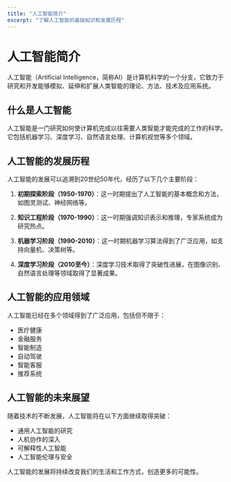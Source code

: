 ---
title: "人工智能简介"
excerpt: "了解人工智能的基础知识和发展历程"
---

# 人工智能简介

人工智能（Artificial Intelligence，简称AI）是计算机科学的一个分支，它致力于研究和开发能够模拟、延伸和扩展人类智能的理论、方法、技术及应用系统。

## 什么是人工智能

人工智能是一门研究如何使计算机完成以往需要人类智能才能完成的工作的科学。它包括机器学习、深度学习、自然语言处理、计算机视觉等多个领域。

## 人工智能的发展历程

人工智能的发展可以追溯到20世纪50年代，经历了以下几个主要阶段：

1. **初期探索阶段（1950-1970）**：这一时期提出了人工智能的基本概念和方法，如图灵测试、神经网络等。

2. **知识工程阶段（1970-1990）**：这一时期强调知识表示和推理，专家系统成为研究热点。

3. **机器学习阶段（1990-2010）**：这一时期机器学习算法得到了广泛应用，如支持向量机、决策树等。

4. **深度学习阶段（2010至今）**：深度学习技术取得了突破性进展，在图像识别、自然语言处理等领域取得了显著成果。

## 人工智能的应用领域

人工智能已经在多个领域得到了广泛应用，包括但不限于：

- 医疗健康
- 金融服务
- 智能制造
- 自动驾驶
- 智能客服
- 推荐系统

## 人工智能的未来展望

随着技术的不断发展，人工智能将在以下方面继续取得突破：

- 通用人工智能的研究
- 人机协作的深入
- 可解释性人工智能
- 人工智能伦理与安全

人工智能的发展将持续改变我们的生活和工作方式，创造更多的可能性。